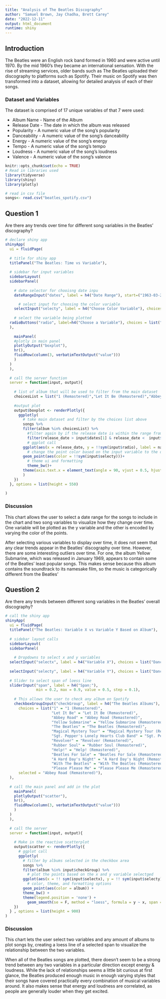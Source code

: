 ```yaml
---
title: "Analysis of The Beatles Discography"
author: "Samuel Brown, Jay Chadha, Brett Carey"
date: "2022-12-11"
output: html_document
runtime: shiny
---
```


## Introduction

The Beatles were an English rock band formed in 1960 and were active until 1970. By the mid 1960’s they became an international sensation. With the rise of streaming services, older bands such as The Beatles uploaded their discography to platforms such as Spotify. Their music on Spotify was then transformed into a dataset, allowing for detailed analysis of each of their songs.

### Dataset and Variables
The dataset is comprised of 17 unique variables of that 7 were used:

- Album Name - Name of the Album
- Release Date - The date in which the album was released
- Popularity - A numeric value of the song’s popularity
- Danceability - A numeric value of the song’s danceability
- Energy - A numeric value of the song’s energy
- Tempo - A numeric value of the song’s tempo
- Loudness - A numeric value of the song’s loudness
- Valence -  A numeric value of the song’s valence


```r
knitr::opts_chunk$set(echo = TRUE)
# Read in libraries used
library(tidyverse)
library(shiny)
library(plotly)

# read in csv file
songs<- read.csv("beatles_spotify.csv")
```

## Question 1
Are there any trends over time for different song variables in the Beatles’ discography?

```r
# declare shiny app
shinyApp(
  ui = fluidPage(
  
  # title for shiny app
  titlePanel("The Beatles: Time vs Variable"),
  
  # sidebar for input variables
  sidebarLayout(
  sidebarPanel(
    
    # date selector for chooisng date inpu
    dateRangeInput("dates", label = h4("Date Range"), start=("1963-03-21")),

      # select input for choosing the color variable
    selectInput("selecty", label = h4("Choose Color Variable"), choices = list("Danceability" = "danceability", "Energy" = "energy", "Popularity" = "popularity","Loudness" = "loudness", "Tempo" = "tempo", "Valence"="valence"), selected = "danceability"),
  
    # select the variable being plotted
  radioButtons("radio", label=h4("Choose a Variable"), choices = list("Popularity"="popularity","Danceability"="danceability", "Energy"="energy","Tempo"="tempo", "Loudness"="loudness","Valence"="valence"), selected="popularity"),
  ),
  
    mainPanel(
    #plotly in main panel  
    plotlyOutput("boxplot"),
    hr(),
    fluidRow(column(3, verbatimTextOutput("value")))
    )
  )
  ),
  
  # call the server function
  server = function(input, output){
    
    # list of album that will be used to filter from the main dataset
    choicesList = list("1 (Remastered)","Let It Be (Remastered)","Abbey Road (Remastered)","Yellow Submarine (Remastered)","The Beatles (Remastered)","Magical Mystery Tour (Remastered)","Sgt. Pepper's Lonely Hearts Club Band (Remastered)","Revolver (Remastered)","Rubber Soul (Remastered)","Help! (Remastered)","Beatles For Sale (Remastered)","A Hard Day's Night (Remastered)","With The Beatles (Remastered)","Please Please Me (Remastered)")
    
    #output plot
    output$boxplot <- renderPlotly({
      ggplotly(
        # take main dataset and filter by the choices list above
        songs %>%
        filter(album %in% choicesList) %>%
          #filter again by if the release date is within the range from the input date range
          filter(release_date > input$dates[1] & release_date <  input$dates[2])%>%
          # ggplot call
        ggplot(aes(x = release_date, y = !!sym(input$radio), label = name)) +
          # change the point color based on the input variable to the dropdown
        geom_point(aes(color = !!sym(input$selecty)))+
          # theme ui and formatting
          theme_bw()+
        theme(axis.text.x = element_text(angle = 90, vjust = 0.5, hjust=1), axis.title.x = element_blank())
        )
    })
  }, options = list(height = 550)
  
)
```

### Discussion 

This chart allows the user to select a date range for the songs to include in the chart and two song variables to visualize how they change over time. One variable will be plotted as the y variable and the other is encoded by varying the color of the points.

After selecting various variables to display over time, it does not seem that any clear trends appear in the Beatles’ discography over time. However, there are some interesting outliers over time. For one, the album Yellow Submarine, which was released in January 1969, appears to contain some of the Beatles’ least popular songs. This makes sense because this album contains the soundtrack to its namesake film, so the music is categorically different from the Beatles’


## Question 2
Are there any trends between different song variables in the Beatles' overall discography? 

```r
# call the shiny app
shinyApp(
  ui = fluidPage(
  titlePanel("The Beatles: Variable X vs Variable Y Based on Album"),
  
  # sidebar layout calls
  sidebarLayout(
  sidebarPanel(
    
    # Dropdowns to select x and y variables
  selectInput("selectx", label = h4("Variable X"), choices = list("Danceability" = "danceability", "Energy" = "energy", "Popularity" = "popularity","Loudness" = "loudness", "Tempo" = "tempo"), selected = "danceability"),
  
  selectInput("selecty", label = h4("Variable Y"), choices = list("Danceability" = "danceability", "Energy" = "energy", "Popularity" = "popularity","Loudness" = "loudness", "Tempo" = "tempo"), selected = "tempo"),
  
  # Slider to select span of loess line
  sliderInput("span", label = h4("Span:"),
              min = 0.2, max = 0.9, value = 0.5, step = 0.1),
  
    # This allows the user to check any album on Spotify
    checkboxGroupInput("checkGroup", label = h4("The Beatles Albums"), 
      choices = list("1" = "1 (Remastered)",
                     "Let It Be" = "Let It Be (Remastered)",
                     "Abbey Road" = "Abbey Road (Remastered)",
                     "Yellow Submarine" = "Yellow Submarine (Remastered)",
                     "The Beatles" = "The Beatles (Remastered)",
                     "Magical Mystery Tour" = "Magical Mystery Tour (Remastered)",
                     "Sgt. Pepper's Lonely Hearts Club Band" = "Sgt. Pepper's Lonely Hearts Club Band (Remastered)",
                     "Revolver" = "Revolver (Remastered)",
                     "Rubber Soul" = "Rubber Soul (Remastered)",
                     "Help!" = "Help! (Remastered)",
                     "Beatles For Sale" = "Beatles For Sale (Remastered)",
                     "A Hard Day's Night" = "A Hard Day's Night (Remastered)",
                     "With The Beatles" = "With The Beatles (Remastered)",
                     "Please Please Me" = "Please Please Me (Remastered)"), 
      selected = "Abbey Road (Remastered)"),
  ),
    
  # call the main panel and add in the plot
    mainPanel(
    plotlyOutput("scatter"),
    hr(),
    fluidRow(column(3, verbatimTextOutput("value")))
    )
  )
  ),
  
  # call the server
  server = function(input, output){
    
    # Make in the reactive scatterplot
    output$scatter <- renderPlotly({
      # ggplot call
      ggplotly(
        # filter by albums selected in the checkbox area
        songs %>%
        filter(album %in% input$checkGroup) %>%
          # plot the points based on the x and y variable selectged
        ggplot(aes(x = !! sym(input$selectx), y = !! sym(input$selecty), label = name)) +
          # color, theme, and formatting options
        geom_point(aes(color = album)) +
        theme_bw() +
        theme(legend.position = 'none') +
          geom_smooth(se = F, method = "loess", formula = y ~ x, span = input$span))
    })
  } , options = list(height = 900)
)
```

### Discussion

This chart lets the user select two variables and any amount of albums to plot songs by, creating a loess line of a selected span to visualize the relationship between the two variables. 
	
When all of the Beatles songs are plotted, there doesn't seem to be a strong trend between any two variables in a particular direction except energy & loudness. While the lack of relationships seems a little bit curious at first glance, the Beatles produced enough music in enough varying styles that their songs have covered practically every combination of musical variables around. It also makes sense that energy and loudness are correlated, as people are generally louder when they get excited.  
     